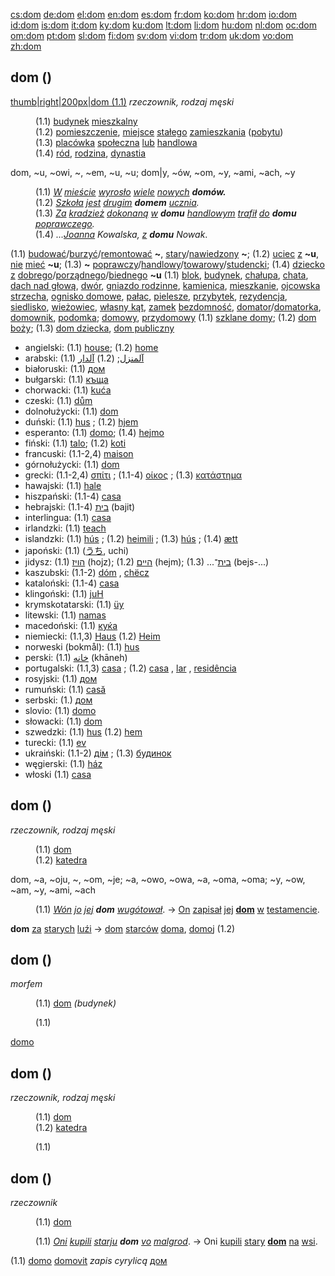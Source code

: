 [[cs:dom]] [[de:dom]] [[el:dom]] [[en:dom]] [[es:dom]] [[fr:dom]] [[ko:dom]] [[hr:dom]] [[io:dom]] [[id:dom]] [[is:dom]] [[it:dom]] [[ky:dom]] [[ku:dom]] [[lt:dom]] [[li:dom]] [[hu:dom]] [[nl:dom]] [[oc:dom]] [[om:dom]] [[pt:dom]] [[sl:dom]] [[fi:dom]] [[sv:dom]] [[vi:dom]] [[tr:dom]] [[uk:dom]] [[vo:dom]] [[zh:dom]]
{{zobteż|DOM|Dom}}
== dom ({{język polski}}) ==
[[Grafika:BrunnHeiligenstadtBauernhaus.jpg|thumb|right|200px|dom (1.1)]]
{{wymowa}} {{lp}} {{IPA|dɔm}} {{audio|Pl-dom.ogg}} {{audio|dom.ogg}} {{lm}} {{IPA2|ˈdɔmɨ}}
{{znaczenia}}
''rzeczownik, rodzaj męski''
: (1.1) [[budynek]] [[mieszkalny]]
: (1.2) [[pomieszczenie]], [[miejsce]] [[stały|stałego]] [[zamieszkanie|zamieszkania]] ([[pobyt]]u)
: (1.3) [[placówka]] [[społeczny|społeczna]] [[lub]] [[handlowy|handlowa]]
: (1.4) [[ród]], [[rodzina]], [[dynastia]]
{{odmiana}} {{lp}} dom, ~u, ~owi, ~, ~em, ~u, ~u; {{lm}} dom|y, ~ów, ~om, ~y, ~ami, ~ach, ~y
{{przykłady}}
: (1.1) ''[[w|W]] [[miasto|mieście]] [[wyrosnąć|wyrosło]] [[wiele]] [[nowy]]ch '''domów.'''''
: (1.2) ''[[szkoła|Szkoła]] [[być|jest]] [[drugi]]m '''domem''' [[uczeń|ucznia]].''
: (1.3) ''[[za|Za]] [[kradzież]] [[dokonywać|dokonaną]] [[w]] '''domu''' [[handlowy]]m [[trafiać|trafił]] [[do]] '''domu''' [[poprawczy|poprawczego]].''
: (1.4) ''...[[Joanna]] Kowalska, [[z]] '''domu''' Nowak''.
{{składnia}}
{{kolokacje}} (1.1) [[budować]]/[[burzyć]]/[[remontować]] '''~''', [[stary]]/[[nawiedzony]] '''~'''; (1.2) [[uciec]] [[z]] '''~u''', [[nie]] [[mieć]] '''~u'''; (1.3) '''~''' [[poprawczy]]/[[handlowy]]/[[towarowy]]/[[studencki]]; (1.4) [[dziecko]] [[z]] [[dobry|dobrego]]/[[porządny|porządnego]]/[[biedny|biednego]] '''~u'''
{{synonimy}} (1.1) [[blok]], [[budynek]], [[chałupa]], [[chata]], [[dach nad głową]], [[dwór]], [[gniazdo rodzinne]], [[kamienica]], [[mieszkanie]], [[ojcowska strzecha]], [[ognisko domowe]], [[pałac]], [[pielesze]], [[przybytek]], [[rezydencja]], [[siedlisko]], [[wieżowiec]], [[własny kąt]], [[zamek]]
{{antonimy}}
{{pokrewne}} {{rzecz}} [[bezdomność]], [[domator]]/[[domatorka]], [[domownik]], [[podomka]]; {{przym}} [[domowy]], [[przydomowy]]
{{frazeologia}} (1.1) [[szklane domy]]; (1.2) [[dom boży]]; (1.3) [[dom dziecka]], [[dom publiczny]]
{{etymologia}}
{{uwagi}}
{{tłumaczenia}}
* angielski: (1.1) [[house]]; (1.2) [[home]]
* arabski: (1.1) [[آلمنزل]]; (1.2) [[آلدار]]
* białoruski: (1.1) [[дом]] {{m}}
* bułgarski: (1.1) [[къща]] {{f}}
* chorwacki: (1.1) [[kuća]] {{f}}
* czeski: (1.1) [[dům]] {{m}}
* dolnołużycki: (1.1) [[#dom (język dolnołużycki)|dom]] {{m}}
* duński: (1.1) [[hus]] {{n}}; (1.2) [[hjem]] {{n}}
* esperanto: (1.1) [[domo]]; (1.4) [[hejmo]]
* fiński: (1.1) [[talo]]; (1.2) [[koti]]
* francuski: (1.1-2,4) [[maison]] {{f}}
* górnołużycki: (1.1) [[#dom (język górnołużycki)|dom]] {{m}}
* grecki: (1.1-2,4) [[σπίτι]] {{n}}; (1.1-4) [[οίκος]] {{m}}; (1.3) [[κατάστημα]] {{n}}
* hawajski: (1.1) [[hale]]
* hiszpański: (1.1-4) [[casa]] {{f}}
* hebrajski: (1.1-4) [[בית]] {{m}} (bajit)
* interlingua: (1.1) [[casa]]
* irlandzki: (1.1) [[teach]] {{m}}
* islandzki: (1.1) [[hús]] {{n}}; (1.2) [[heimili]] {{n}}; (1.3) [[hús]] {{n}}; (1.4) [[ætt]]
* japoński: (1.1) ([[うち]], uchi)
* jidysz: (1.1) [[הויז]] {{n}} (hojz); (1.2) [[היים]] {{f}} (hejm); (1.3) ...[[בית]]־ {{n}} (bejs-...)
* kaszubski: (1.1-2) [[dóm]] {{m}}, [[chëcz]] {{f}}
* kataloński: (1.1-4) [[casa]] {{f}}
* klingoński: (1.1) [[juh|juH]]
* krymskotatarski: (1.1) [[üy]]
* litewski: (1.1) [[namas]] {{m}}
* macedoński: (1.1) [[куќа]] {{f}}
* niemiecki: (1.1,3) [[Haus]] {{n}} (1.2) [[Heim]] {{n}}
* norweski (bokmål): (1.1) [[hus#hus (język norweski)|hus]] {{n}}
* perski: (1.1) [[خانِه|خانه]] (khāneh)
* portugalski: (1.1,3) [[casa]] {{f}}; (1.2) [[casa]] {{f}}, [[lar]] {{m}}, [[residência]] {{f}}
* rosyjski: (1.1) [[дом]] {{m}}
* rumuński: (1.1) [[casă]] {{f}}
* serbski: (1.) [[дом]] {{m}}
* slovio: (1.1) [[domo]]
* słowacki: (1.1) [[#dom (język słowacki)|dom]]
* szwedzki: (1.1) [[hus#hus (język szwedzki)|hus]] {{n}} (1.2) [[hem]] {{n}}
* turecki: (1.1) [[ev]]
* ukraiński: (1.1-2) [[дім]] {{m}}; (1.3) [[будинок]] {{m}}
* węgierski: (1.1) [[ház]]
* włoski (1.1) [[casa]] {{f}}

== dom ({{język dolnołużycki}}) ==
{{wymowa}}
{{znaczenia}}
''rzeczownik, rodzaj męski''
: (1.1) [[#dom (język polski)|dom]]
: (1.2) [[katedra]]
{{odmiana}} {{lp}} dom, ~a, ~oju, ~, ~om, ~je; {{du}} ~a, ~owo, ~owa, ~a, ~oma, ~oma; {{lm}} ~y, ~ow, ~am, ~y, ~ami, ~ach
{{przykłady}}
: (1.1) ''[[wón|Wón]] [[byś|jo]] [[wóna|jej]] '''dom''' [[wugotowaś|wugótował]]''. → [[on#on (język polski)|On]] [[zapisać|zapisał]] [[ona|jej]] '''[[#dom (język polski)|dom]]''' [[w]] [[testament|testamencie]].
{{składnia}}
{{kolokacje}} '''dom''' [[za]] [[stary#stary (język dolnołużycki)|starych]] [[luź]]i → [[dom]] [[starzec|starców]]
{{synonimy}}
{{antonimy}}
{{pokrewne}} {{przysł}} [[doma]], [[domoj]]
{{frazeologia}}
{{etymologia}} (1.2) {{etym|niem|Dom}}
{{uwagi}}

== dom ({{esperanto}}) ==
{{wymowa}}
{{znaczenia}}
''morfem''
: (1.1) [[#dom (język polski)|dom]] ''(budynek)''
{{odmiana}}
{{przykłady}}
: (1.1)
{{składnia}}
{{kolokacje}}
{{synonimy}}
{{antonimy}}
{{pochodne}} {{rzecz}} [[domo]]
{{frazeologia}}
{{etymologia}}
{{uwagi}} {{por|hejm}}

== dom ({{język górnołużycki}}) ==
{{wymowa}}
{{znaczenia}}
''rzeczownik, rodzaj męski''
: (1.1) [[#dom (język polski)|dom]]
: (1.2) [[katedra]]
{{odmiana}}
{{przykłady}}
: (1.1)
{{składnia}}
{{kolokacje}}
{{synonimy}}
{{antonimy}}
{{pokrewne}}
{{frazeologia}}
{{etymologia}}
{{uwagi}}

== dom ({{slovio}}) ==
{{wymowa}}
{{znaczenia}}
''rzeczownik''
: (1.1) [[#dom (język polski)|dom]]
{{odmiana}}
{{przykłady}}
: (1.1) ''[[oni|Oni]] [[kupit|kupili]] [[starju]] '''dom''' [[vo]] [[malgrod]]''. → Oni [[kupić|kupili]] [[stary]] '''[[#dom (język polski)|dom]]''' [[na]] [[wieś|wsi]].
{{składnia}}
{{kolokacje}}
{{synonimy}} (1.1) [[domo]]
{{antonimy}}
{{pokrewne}} {{czas}} [[domovit]]
{{frazeologia}}
{{etymologia}}
{{uwagi}} ''zapis cyrylicą'' [[дом]]
